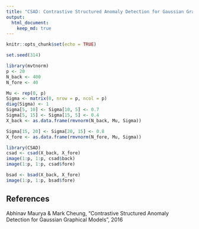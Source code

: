 ```yaml
---
title: "CSAD: Contrastive Structured Anomaly Detection for Gaussian Graphical Models"
output: 
  html_document:
    keep_md: true
---
```


```r
knitr::opts_chunk$set(echo = TRUE)
```

```r
set.seed(314)

library(mvtnorm)
p <- 20
N_back <- 400
N_fore <- 40

Mu <- rep(0, p)
Sigma <- matrix(0, nrow = p, ncol = p)
diag(Sigma) <- 1
Sigma[5, 10] <- Sigma[10, 5] <- 0.7
Sigma[5, 15] <- Sigma[15, 5] <- 0.4
X_back <- as.data.frame(rmvnorm(N_back, Mu, Sigma))

Sigma[15, 20] <- Sigma[20, 15] <- 0.8
X_fore <- as.data.frame(rmvnorm(N_fore, Mu, Sigma))
```

```r
library(CSAD)
csad <- csad(X_back, X_fore)
image(1:p, 1:p, csad$back)
image(1:p, 1:p, csad$fore)
```

```r
bsad <- bsad(X_back, X_fore)
image(1:p, 1:p, bsad$fore)
```

## References

Abhinav Maurya & Mark Cheung, "Contrastive Structured Anomaly Detection for Gaussian Graphical Models", 2016

